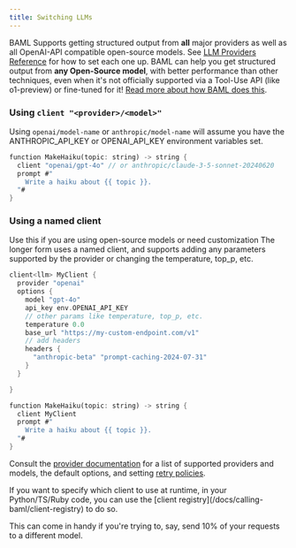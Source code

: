```yaml
---
title: Switching LLMs
---
```


BAML Supports getting structured output from **all** major providers as well as all OpenAI-API compatible open-source models. See [LLM Providers Reference](/ref/clients-supported-ll-ms/open-ai) for how to set each one up.
<Tip>
BAML can help you get structured output from **any Open-Source model**, with better performance than other techniques, even when it's not officially supported via a Tool-Use API (like o1-preview) or fine-tuned for it! [Read more about how BAML does this](https://www.boundaryml.com/blog/schema-aligned-parsing).
</Tip>

### Using `client "<provider>/<model>"`

Using `openai/model-name` or `anthropic/model-name` will assume you have the ANTHROPIC_API_KEY or OPENAI_API_KEY environment variables set.

```rust BAML
function MakeHaiku(topic: string) -> string {
  client "openai/gpt-4o" // or anthropic/claude-3-5-sonnet-20240620
  prompt #"
    Write a haiku about {{ topic }}.
  "#
}
```

### Using a named client
<Note>Use this if you are using open-source models or need customization</Note>
The longer form uses a named client, and supports adding any parameters supported by the provider or changing the temperature, top_p, etc.

```rust BAML
client<llm> MyClient {
  provider "openai"
  options {
    model "gpt-4o"
    api_key env.OPENAI_API_KEY
    // other params like temperature, top_p, etc.
    temperature 0.0
    base_url "https://my-custom-endpoint.com/v1"
    // add headers
    headers {
      "anthropic-beta" "prompt-caching-2024-07-31"
    }
  }

}

function MakeHaiku(topic: string) -> string {
  client MyClient
  prompt #"
    Write a haiku about {{ topic }}.
  "#
}
```

Consult the [provider documentation](#fields) for a list of supported providers
and models, the default options, and setting [retry policies](/docs/reference/retry-policy).

<Tip>
If you want to specify which client to use at runtime, in your Python/TS/Ruby code,
you can use the [client registry](/docs/calling-baml/client-registry) to do so.

This can come in handy if you're trying to, say, send 10% of your requests to a
different model.
</Tip>